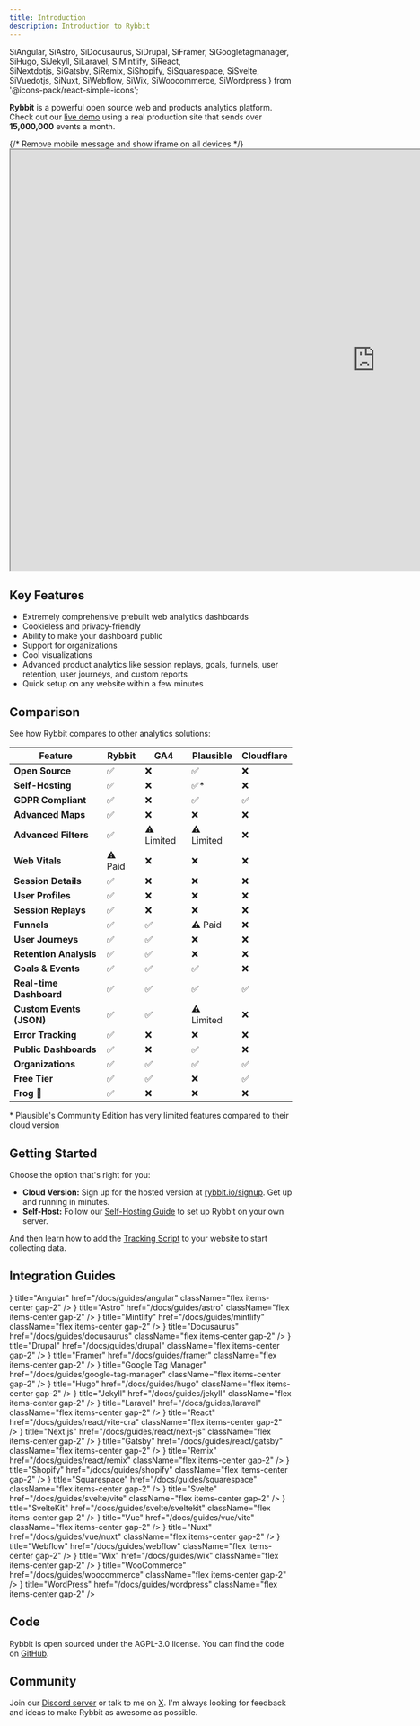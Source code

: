 ```yaml
---
title: Introduction
description: Introduction to Rybbit
---
```


  SiAngular,
  SiAstro,
  SiDocusaurus,
  SiDrupal,
  SiFramer,
  SiGoogletagmanager,
  SiHugo,
  SiJekyll,
  SiLaravel,
  SiMintlify,
  SiReact,  
  SiNextdotjs,
  SiGatsby,
  SiRemix,
  SiShopify,
  SiSquarespace,
  SiSvelte,
  SiVuedotjs,
  SiNuxt,
  SiWebflow,
  SiWix,
  SiWoocommerce,
  SiWordpress
} from '@icons-pack/react-simple-icons';

**Rybbit** is a powerful open source web and products analytics platform. Check out our [live demo](https://demo.rybbit.io/1) using a real production site that sends over **15,000,000** events a month.

<div className="relative z-10 rounded-lg overflow-hidden border-8 border-neutral-100/5 shadow-2xl shadow-emerald-900/10">
  {/* Remove mobile message and show iframe on all devices */}
  <iframe
    src="https://demo.rybbit.io/21"
    width="1300"
    height="750"
    className="w-full h-[600px] md:h-[700px] lg:h-[750px]"
    style={{ border: "none" }}
    title="Rybbit Analytics Demo"
  ></iframe>
</div>

## Key Features

- Extremely comprehensive prebuilt web analytics dashboards
- Cookieless and privacy-friendly
- Ability to make your dashboard public
- Support for organizations
- Cool visualizations
- Advanced product analytics like session replays, goals, funnels, user retention, user journeys, and custom reports
- Quick setup on any website within a few minutes

## Comparison

See how Rybbit compares to other analytics solutions:

| Feature                  | Rybbit  | GA4        | Plausible  | Cloudflare |
| ------------------------ | ------- | ---------- | ---------- | ---------- |
| **Open Source**          | ✅      | ❌         | ✅         | ❌         |
| **Self-Hosting**         | ✅      | ❌         | ✅\*       | ❌         |
| **GDPR Compliant**       | ✅      | ❌         | ✅         | ✅         |
| **Advanced Maps**        | ✅      | ❌         | ❌         | ❌         |
| **Advanced Filters**     | ✅      | ⚠️ Limited | ⚠️ Limited | ❌         |
| **Web Vitals**           | ⚠️ Paid | ❌         | ❌         | ❌         |
| **Session Details**      | ✅      | ❌         | ❌         | ❌         |
| **User Profiles**        | ✅      | ❌         | ❌         | ❌         |
| **Session Replays**      | ✅      | ❌         | ❌         | ❌         |
| **Funnels**              | ✅      | ✅         | ⚠️ Paid    | ❌         |
| **User Journeys**        | ✅      | ✅         | ❌         | ❌         |
| **Retention Analysis**   | ✅      | ✅         | ❌         | ❌         |
| **Goals & Events**       | ✅      | ✅         | ✅         | ❌         |
| **Real-time Dashboard**  | ✅      | ✅         | ✅         | ✅         |
| **Custom Events (JSON)** | ✅      | ✅         | ⚠️ Limited | ❌         |
| **Error Tracking**       | ✅      | ❌         | ❌         | ❌         |
| **Public Dashboards**    | ✅      | ❌         | ✅         | ❌         |
| **Organizations**        | ✅      | ✅         | ✅         | ✅         |
| **Free Tier**            | ✅      | ✅         | ❌         | ✅         |
| **Frog 🐸**              | ✅      | ❌         | ❌         | ❌         |

\* Plausible's Community Edition has very limited features compared to their cloud version

## Getting Started

Choose the option that's right for you:

- **Cloud Version:** Sign up for the hosted version at [rybbit.io/signup](https://app.rybbit.io/signup). Get up and running in minutes.
- **Self-Host:** Follow our [Self-Hosting Guide](/docs/self-hosting) to set up Rybbit on your own server.

And then learn how to add the [Tracking Script](/docs/script) to your website to start collecting data.

## Integration Guides

<Cards>
  <Card 
    icon={<SiAngular />}
    title="Angular" 
    href="/docs/guides/angular" 
    className="flex items-center gap-2"
  />
  <Card 
    icon={<SiAstro />}
    title="Astro" 
    href="/docs/guides/astro" 
    className="flex items-center gap-2"
  />
  <Card 
    icon={<SiMintlify className="w-5 h-5" />}
    title="Mintlify" 
    href="/docs/guides/mintlify" 
    className="flex items-center gap-2"
  />
  <Card 
    title="Bubble" 
    href="/docs/guides/bubble" 
    className="flex items-center gap-2"
  />
  <Card 
    icon={<SiDocusaurus />}
    title="Docusaurus" 
    href="/docs/guides/docusaurus" 
    className="flex items-center gap-2"
  />
  <Card 
    icon={<SiDrupal />}
    title="Drupal" 
    href="/docs/guides/drupal" 
    className="flex items-center gap-2"
  />
  <Card 
    icon={<SiFramer />}
    title="Framer" 
    href="/docs/guides/framer" 
    className="flex items-center gap-2"
  />
  <Card 
    icon={<SiGoogletagmanager />}
    title="Google Tag Manager" 
    href="/docs/guides/google-tag-manager" 
    className="flex items-center gap-2"
  />
  <Card 
    icon={<SiHugo />}
    title="Hugo" 
    href="/docs/guides/hugo" 
    className="flex items-center gap-2"
  />
  <Card 
    icon={<SiJekyll />}
    title="Jekyll" 
    href="/docs/guides/jekyll" 
    className="flex items-center gap-2"
  />
  <Card 
    icon={<SiLaravel />}
    title="Laravel" 
    href="/docs/guides/laravel" 
    className="flex items-center gap-2"
  />
  <Card 
    icon={<SiReact />}
    title="React" 
    href="/docs/guides/react/vite-cra" 
    className="flex items-center gap-2"
  />
  <Card 
    icon={<SiNextdotjs />}
    title="Next.js" 
    href="/docs/guides/react/next-js" 
    className="flex items-center gap-2"
  />
  <Card 
    icon={<SiGatsby />}
    title="Gatsby" 
    href="/docs/guides/react/gatsby" 
    className="flex items-center gap-2"
  />
  <Card 
    icon={<SiRemix />}
    title="Remix" 
    href="/docs/guides/react/remix" 
    className="flex items-center gap-2"
  />
  <Card 
    icon={<SiShopify />}
    title="Shopify" 
    href="/docs/guides/shopify" 
    className="flex items-center gap-2"
  />
  <Card 
    icon={<SiSquarespace />}
    title="Squarespace" 
    href="/docs/guides/squarespace" 
    className="flex items-center gap-2"
  />
  <Card 
    icon={<SiSvelte />}
    title="Svelte" 
    href="/docs/guides/svelte/vite" 
    className="flex items-center gap-2"
  />
  <Card 
    icon={<SiSvelte />}
    title="SvelteKit" 
    href="/docs/guides/svelte/sveltekit" 
    className="flex items-center gap-2"
  />
  <Card 
    icon={<SiVuedotjs />}
    title="Vue" 
    href="/docs/guides/vue/vite" 
    className="flex items-center gap-2"
  />
  <Card 
    icon={<SiNuxt />}
    title="Nuxt" 
    href="/docs/guides/vue/nuxt" 
    className="flex items-center gap-2"
  />
  <Card 
    icon={<SiWebflow />}
    title="Webflow" 
    href="/docs/guides/webflow" 
    className="flex items-center gap-2"
  />
  <Card 
    icon={<SiWix />}
    title="Wix" 
    href="/docs/guides/wix" 
    className="flex items-center gap-2"
  />
  <Card 
    icon={<SiWoocommerce />}
    title="WooCommerce" 
    href="/docs/guides/woocommerce" 
    className="flex items-center gap-2"
  />
  <Card 
    icon={<SiWordpress />}
    title="WordPress" 
    href="/docs/guides/wordpress" 
    className="flex items-center gap-2"
  />
</Cards>

## Code

Rybbit is open sourced under the AGPL-3.0 license. You can find the code on [GitHub](https://github.com/rybbit-io/rybbit).

## Community

Join our [Discord server](https://discord.gg/DEhGb4hYBj) or talk to me on [X](https://x.com/yang_frog). I'm always looking for feedback and ideas to make Rybbit as awesome as possible.